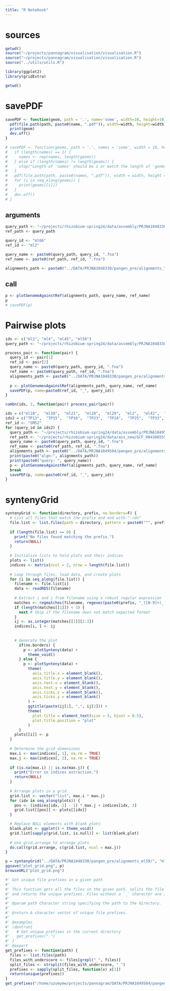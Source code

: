 ```yaml
---
title: "R Notebook"
---
```


# sources

```r
getwd()
source("~/projects/pannagram/visualisation/visualisation.R")
source("~/projects/pannagram/visualisation/visualisation.R")
source("../utils/utils.R")

library(ggplot2)
library(gridExtra)
```

```r
getwd()
```
# savePDF

```r
savePDF <- function(geom, path = '.', name='some', width=10, height=10){
  pdf(file.path(path, paste0(name, ".pdf")), width=width, height=width)
  print(geom)
  dev.off()
}

# savePDF <- function(geoms, path = '.', names = 'some', width = 10, height = 10) {
#   if (length(names) == 1) {
#     names <- rep(names, length(geoms))
#   } else if (length(names) != length(geoms)) {
#     stop("Length of 'names' should be 1 or match the length of 'geoms'")
#   }
#   pdf(file.path(path, paste0(names, ".pdf")), width = width, height = height)
#   for (i in seq_along(geoms)) {
#     print(geoms[[i]])
#   }
#   dev.off()
# }

```


## arguments

```r
query_path <- "~/projects/rhizobium-spring24/data/assembly/PRJNA1048330/repack/"
ref_path <- query_path

query_id <- "ml66"
ref_id <- "ml2"

query_name <- paste0(query_path, query_id, ".fna")
ref_name <- paste0(ref_path, ref_id, ".fna")

alignments_path <- paste0("../DATA/PRJNA1048330/pangen_pre/alignments_", ref_id)
```

## call

```r
p <- plotGenomeAgainstRef(alignments_path, query_name, ref_name)
p
# savePDF(p)
```

# Pairwise plots
```r
ids <- c("ml2", "ml4", "ml45", "ml56")
query_path <- "~/projects/rhizobium-spring24/data/assembly/PRJNA1048330/repack/"

process_pair <- function(pair) {
  query_id <- pair[1]
  ref_id <- pair[2]
  query_name <- paste0(query_path, query_id, ".fna")
  ref_name <- paste0(query_path, ref_id, ".fna")
  alignments_path <- paste0("../DATA/PRJNA1048330/pangen_pre/alignments_", ref_id)
  
  p <- plotGenomesAgainstRef(alignments_path, query_name, ref_name)
  savePDF(p, name=paste0(ref_id, "_", query_id))
}

combn(ids, 2, function(pair) process_pair(pair))
```

```r
ids = c("ml18",  "ml20",  "ml21",  "ml28",  "ml29",  "ml2",  "ml42",  "ml45",  "ml46",  "ml47",  "ml49",  "ml4",  "ml56", "ml59",  "ml60",  "ml66")
ids2 = c("TP13",  "TP15",  "TP16",  "TP23",  "TP24",  "TP25",  "TP33",  "TP37",  "TP42",  "TP49",  "TP53",  "TP5",  "TP60",  "TP66",  "TP6")
ref_id <- "SM52"
for (query_id in ids2) {
  query_path <- "~/projects/rhizobium-spring24/data/assembly/PRJNA1049504/repack/"
  ref_path <- "~/projects/rhizobium-spring24/data/ass_new/GCF_004306555.1/repack/"
  query_name <- paste0(query_path, query_id, ".fna")
  ref_name <- paste0(ref_path, ref_id, ".fna")
  alignments_path <- paste0("../DATA/PRJNA1049504/pangen_pre/alignments_", ref_id)
  print(paste0("algn:", alignments_path))
  print(paste0("query: ", query_name))
  p <- plotGenomesAgainstRef(alignments_path, query_name, ref_name)
  break
  savePDF(p, name=paste0(ref_id, "_", query_id))
}
```

# syntenyGrid

```r
syntenyGrid <- function(directory, prefix, no.borders=F) {
  # List all files that match the prefix and end with ".rds"
  file.list <- list.files(path = directory, pattern = paste0("^", prefix, "_[0-9]+_[0-9]+_.*\\.rds$"), full.names = TRUE)
  
  if (length(file.list) == 0) {
    print("No files found matching the prefix.")
    return(NULL)
  }
  
  # Initialize lists to hold plots and their indices
  plots <- list()
  indices <- matrix(ncol = 2, nrow = length(file.list))
  
  # Loop through files, load data, and create plots
  for (i in seq_along(file.list)) {
    filename <- file.list[i]
    data <- readRDS(filename)
    
    # Extract i and j from filename using a robust regular expression
    matches <- regmatches(filename, regexec(paste0(prefix, "_([0-9]+)_([0-9]+)"), filename))
    if (length(matches[[1]]) < 3) {
      next # Skip if the filename does not match expected format
    }
    ij <- as.integer(matches[[1]][2:3])
    indices[i, ] <- ij
    
    
    # Generate the plot
      if(no.borders) {
        p <- plotSynteny(data) +
          theme_void()
      } else {
        p <- plotSynteny(data) +
          theme(
            axis.title.x = element_blank(),
            axis.title.y = element_blank(),
            axis.text.x = element_blank(),
            axis.text.y = element_blank(),
            axis.ticks.x = element_blank(),
            axis.ticks.y = element_blank()
          ) +
          ggtitle(paste(ij[1], ",", ij[2])) + 
          theme(
            plot.title = element_text(size = 5, hjust = 0.5),
            plot.title.position = "plot"
          )
      }
    plots[[i]] <- p
  }
  
  # Determine the grid dimensions
  max.i <- max(indices[, 1], na.rm = TRUE)
  max.j <- max(indices[, 2], na.rm = TRUE)
  
  if (is.na(max.i) || is.na(max.j)) {
    print("Error in indices extraction.")
    return(NULL)
  }
  
  # Arrange plots in a grid
  grid.list <- vector("list", max.i * max.j)
  for (idx in seq_along(plots)) {
    pos <- (indices[idx, 1] - 1) * max.j + indices[idx, 2]
    grid.list[[pos]] <- plots[[idx]]
  }

  # Replace NULL elements with blank plots
  blank.plot <- ggplot() + theme_void()
  grid.list[sapply(grid.list, is.null)] <- list(blank.plot)
  
  # Use grid.arrange to arrange plots
  do.call(grid.arrange, c(grid.list, ncol = max.j))
}

p = syntenyGrid("../DATA/PRJNA1048330/pangen_pre/alignments_ml59/", "ml2")
ggsave("plot_grid.png", p)
browseURL("plot_grid.png")
```

```r
#' Get unique file prefixes in a given path
#'
#' This function gets all the files in the given path, splits the file names by the `_` character,
#' and returns the unique prefixes. Files without a `_` character are ignored.
#'
#' @param path Character string specifying the path to the directory.
#'
#' @return A character vector of unique file prefixes.
#'
#' @examples
#' \dontrun{
#'   # Get unique prefixes in the current directory
#'   get_prefixes(".")
#' }
#' @export
get_prefixes <- function(path) {
  files <- list.files(path)
  files_with_underscore <- files[grepl("_", files)]
  split_files <- strsplit(files_with_underscore, "_")
  prefixes <- sapply(split_files, function(x) x[1])
  return(unique(prefixes))
}
get_prefixes("/home/uzumymw/projects/pannagram/DATA/PRJNA1049504/pangen_pre/blast_gaps_TP_16")

```